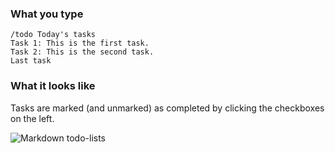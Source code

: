 ### What you type

```
/todo Today's tasks
Task 1: This is the first task.
Task 2: This is the second task.
Last task
```

### What it looks like

Tasks are marked (and unmarked) as completed by clicking the checkboxes
on the left.

![Markdown todo-lists](../../images/markdown-todo.png)
